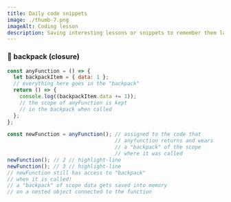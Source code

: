 ```yaml
---
title: Daily code snippets
image: ./thumb-7.png
imageAlt: Coding lesson
description: Saving interesting lessons or snippets to remember them later. This is the good stuff! 
---
```


### 🎒 backpack (closure)

```js
const anyFunction = () => {
  let backpackItem = { data: 1 };
  // everything here goes in the "backpack" 
  return () => {
    console.log((backpackItem.data += 1));
    // the scope of anyFunction is kept
    // in the backpack when called
  };
};

const newFunction = anyFunction(); // assigned to the code that
                                   // anyfunction returns and wears
                                   // a "backpack" of the scope 
                                   // where it was called
newFunction(); // 2 // highlight-line
newFunction(); // 3 // highlight-line
// newFunction still has access to "backpack" 
// when it is called!
// a "backpack" of scope data gets saved into memory
// on a nested object connected to the function
```
